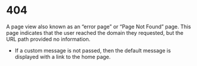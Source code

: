 
<Meta title="Pages/404/Intro" />

# 404

A page view also known as an “error page” or “Page Not Found” page. This page
indicates that the user reached the domain they requested, but the URL path
provided no information.

- If a custom message is not passed, then the default message is displayed with
  a link to the home page.

<Story id="pages-404-component--four-oh-four" />
